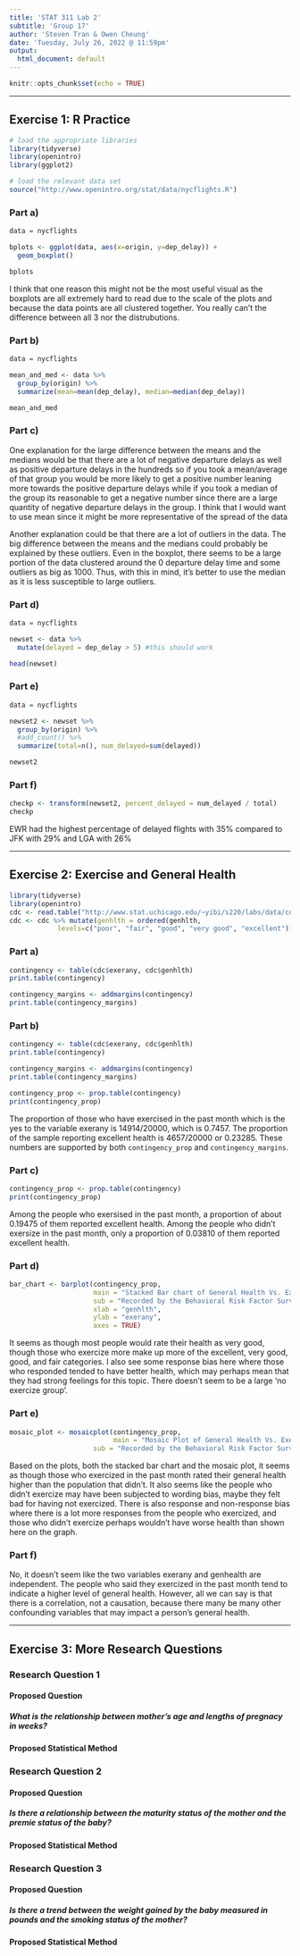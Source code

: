 ```yaml
---
title: 'STAT 311 Lab 2'
subtitle: 'Group 17'
author: 'Steven Tran & Owen Cheung'
date: 'Tuesday, July 26, 2022 @ 11:59pm'
output:
  html_document: default
---
```



```r
knitr::opts_chunk$set(echo = TRUE)
```

<!-- +  This lab is due on Friday July 22 by midnight. No late work is accepted. -->
<!-- +  Please answer ALL questions (including those that do not involve R) in the locations marked in this template. Remember to periodically **knit** your document to check that the output appears as you want it to.  -->
<!-- +  You will need to upload this document in CANVAS. Please be sure to check that your file was uploaded correctly. It does not hurt to screenshot verification of the upload as CANVAS can be glitchy on occasion. -->
<!-- +  Please answer the questions in the order in which they are posed. Write in complete sentences, and support your answers where asked.  -->
<!-- +  To submit this assignment, you should knit your document to html and either print or save the file as a pdf. -->

<!-- +  NOTE: to view the official R documentation for any function, type `?function_name` in the R console. For example, to view the documentation for the 'ggplot' function, enter `?ggplot` in the console. Keep in mind this will only work if you have loaded the necessary libraries. -->


* * *

## Exercise 1: R Practice

<!-- This lab exercise refers to the same  flights data. The goal here is to study how departure delays vary by departing airport. The code chunk below loads the appropriate libraries and the relevant data set loaded in your RMarkdown file.  -->

```r
# load the appropriate libraries
library(tidyverse)
library(openintro)
library(ggplot2)

# load the relevant data set
source("http://www.openintro.org/stat/data/nycflights.R")
```

### Part a)

<!-- First, create a visual summary of the `dep_delay` variable, broken down by departing airport (`origin`). Since `dep_delay` is quantitative and `origin` is categorical, a nice option is side-by-side boxplots of `dep_delay` for each origin airport. Create this graphic and describe what you see. -->

<!-- Hint: To create side by side boxplots using `ggplot`, we should specify: -->
<!--   * `data = nycflights` -->
<!--   * `aes(x=origin, y=dep_delay)` -->
<!--   *  `geom_boxplot` -->

```r
data = nycflights

bplots <- ggplot(data, aes(x=origin, y=dep_delay)) + 
  geom_boxplot()

bplots
```

<!-- Explain why this is perhaps not the most useful visual in the space below. -->
I think that one reason this might not be the most useful visual as the boxplots are all extremely hard to read due to the scale of the plots and because the data points are all clustered together. You really can't the difference between all 3 nor the distrubutions.

### Part b)

<!-- Next, let's compare numerical summaries of `dep_delay` across the three `origin` airports. Using `group_by()` and `summarize()`, print out the mean and median `dep_delay` for each of the three `origin` airports. -->

```r
data = nycflights

mean_and_med <- data %>%
  group_by(origin) %>%
  summarize(mean=mean(dep_delay), median=median(dep_delay))

mean_and_med
```


### Part c)

<!-- What explains the big differences between the means and the medians? Based on the shape of the distributions, do you prefer to compare the airports using the mean or the median? Give your answer in the space below. (No additional code is necessary to answer this question.)-->

One explanation for the large difference between the means and the medians would be that there are a lot of negative departure delays as well as positive departure delays in the hundreds so if you took a mean/average of that group you would be more likely to get a positive number leaning more towards the positive departure delays while if you took a median of the group its reasonable to get a negative number since there are a large quantity of negative departure delays in the group. I think that I would want to use mean since it might be more representative of the spread of the data

Another explanation could be that there are a lot of outliers in the data. The big difference between the means and the medians could probably be explained by these outliers. Even in the boxplot, there seems to be a large portion of the data clustered around the 0 departure delay time and some outliers as big as 1000. Thus, with this in mind, it's better to use the median as it is less susceptible to large outliers. 

### Part d)

<!-- For this next part, suppose we don't care about the average delay time of departing flights, but we do care about the percentage of flights leaving from each airport that were delayed. For practical purposes, let's suppose that any flight that is delayed for less than 5 minutes is basically on time, while any flight delayed for 5 minutes or more is "delayed". -->

<!-- Now `mutate` the `nycflights` dataset to contain a new variable called `delayed`, which stores `TRUE` if `dep_delay > 5` and `FALSE` otherwise. *Hint: Refer to the "Manipulating a Dataset" section of the R tutorial, and specifically to the `more_boys` example.* -->

```r
data = nycflights

newset <- data %>%
  mutate(delayed = dep_delay > 5) #this should work

head(newset)
```


### Part e)

<!-- Group flights by origin airport and display the number of delayed flights for each origin airport along with the number of total flights for each origin airport. Include your code in the below chunk. Make sure your answer is printed in your knitted file. -->

<!-- Hint:  R treats the value `TRUE` as 1 and `FALSE` as 0. So, to count the number of times a certain variable is equal to `TRUE`, you can use the `sum()` operation on that variable. The `more_boys` example in the tutorial may help. -->

```r
data = nycflights

newset2 <- newset %>%
  group_by(origin) %>%
  #add_count() %>%
  summarize(total=n(), num_delayed=sum(delayed))

newset2
```


### Part f)

<!-- Which airport had the highest percentage of delayed flights? If you choose to use R to answer this question, write your code in the below code chunk.-->

```r
checkp <- transform(newset2, percent_delayed = num_delayed / total)
checkp
```

<!-- The above code chunk will not appear in your knitted file (due to the "include=FALSE" option). Please use the space below to state your answer to part e). -->

EWR had the highest percentage of delayed flights with 35% compared to JFK with 29% and LGA with 26%

* * *

## Exercise 2:  Exercise and General Health 

<!-- This homework exercise refers to the same CDC data set as Lab 2. In the lab, we explored the relationship between the categorical variables `genhlth`, a self reported measure of general health, and `smoke100`, an indicator for whether an individual has smoked 100 times in their life. In this assignment, we will explore the relationship between `genhlth` and `exerany`, where `exerany` is an indicator for whether or not an individual has exercised in the past month.  -->

<!-- To start, you need to load our necessary packages, load the dataset, and tell R to order the 5 levels of `genhlth` (as in the lab). -->

```r
library(tidyverse)
library(openintro)
cdc <- read.table("http://www.stat.uchicago.edu/~yibi/s220/labs/data/cdc.dat", header=TRUE)
cdc <- cdc %>% mutate(genhlth = ordered(genhlth, 
            levels=c("poor", "fair", "good", "very good", "excellent"))) 
```


### Part a)

<!-- Using `mosaic::tally()`, create a two-way contingency table between `exerany` and `genhlth`. You may add margins if you like. -->

```r

contingency <- table(cdc$exerany, cdc$genhlth)
print.table(contingency)

contingency_margins <- addmargins(contingency)
print.table(contingency_margins)
```

### Part b)

<!-- What proportion of the sample has exercised in the past month? What proportion of the sample reports being in excellent health?  -->

<!-- You may use a specific function from lab to compute these proportions, or you may extract the appropriate numbers from your table in part a) and use R as a calculator. In either case, include your code and explain how you arrived at your answer. -->

```r
contingency <- table(cdc$exerany, cdc$genhlth)
print.table(contingency)

contingency_margins <- addmargins(contingency)
print.table(contingency_margins)

contingency_prop <- prop.table(contingency)
print(contingency_prop)
```

<!-- Provide your written answer in the space below. -->

The proportion of those who have exercised in the past month which is the yes to the variable exerany is 14914/20000, which is 0.7457. The proportion of the sample reporting excellent health is 4657/20000 or 0.23285. These numbers are supported by both `contingency_prop` and `contingency_margins`. 


### Part c)

<!-- Among those who exercised in the past month, what proportion of them report being in excellent health? What about among those who did not exercise in the past month? -->

<!-- There are a number of ways to arrive at these answers in R. The most direct way is to use prop.table(1) to get row percentages, but you may also use data subsetting, or extract the appropriate numbers from the contingency table and use R as a calculator. Any method is fine, but please show your work. -->

```r

contingency_prop <- prop.table(contingency)
print(contingency_prop)
```

<!-- Provide your written answer in the space below. -->

Among the people who exersised in the past month, a proportion of about 0.19475 of them reported excellent health. Among the people who didn't exersize in the past month, only a proportion of 0.03810 of them reported excellent health. 

### Part d)

<!-- Make a stacked bar chart that represents the two-way table in part (a). Put the ``genhlth`` variable on the x-axis and color the bar stacks using ``exerany``.  -->

```r

bar_chart <- barplot(contingency_prop, 
                     main = "Stacked Bar chart of General Health Vs. Exercize in Last Month", 
                     sub = "Recorded by the Behavioral Risk Factor Surveillance System (BRFSS)", 
                     xlab = "genhlth", 
                     ylab = "exerany", 
                     axes = TRUE)
```


It seems as though most people would rate their health as very good, though those who exercize more make up more of the excellent, very good, good, and fair categories. I also see some response bias here where those who responded tended to have better health, which may perhaps mean that they had strong feelings for this topic. There doesn't seem to be a large 'no exercize group'. 


### Part e)

<!-- Make a mosaic plot that compares the self-rated general health between those who had exercised in the past month and those who hadn’t. Based on the plots, which group had better self-rated general health? -->

```r

mosaic_plot <- mosaicplot(contingency_prop, 
                          main = "Mosaic Plot of General Health Vs. Exercize in Last Month", 
                     sub = "Recorded by the Behavioral Risk Factor Surveillance System (BRFSS)")
```

<!-- Provide your answer in the space below. -->

Based on the plots, both the stacked bar chart and the mosaic plot, it seems as though those who exercized in the past month rated their general health higher than the population that didn't. It also seems like the people who didn't exercize may have been subjected to wording bias, maybe they felt bad for having not exercized. There is also response and non-response bias where there is a lot more responses from the people who exercized, and those who didn't exercize perhaps wouldn't have worse health than shown here on the graph. 




### Part f)

<!-- Are the two variables exerany and genhlth independent? Use the space below to justify your answer. -->

No, it doesn't seem like the two variables exerany and genhealth are independent. The people who said they exercized in the past month tend to indicate a higher level of general health. However, all we can say is that there is a correlation, not a causation, because there many be many other confounding variables that may impact a person's general health. 


* * *

## Exercise 3:  More Research Questions

<!-- From Lab 1, finally propose three research questions and indicate appropriate statistical method(s) to be used for this research/analysis. Explain why you proposed this statistical method(s). It is fine to stick with what you had already proposed if you do not think changes are needed.  -->


### Research Question 1
#### Proposed Question

##### What is the relationship between mother's age and lengths of pregnacy in weeks?


#### Proposed Statistical Method

<!-- Use this space to propose an appropriate statistical method. -->



### Research Question 2
#### Proposed Question

##### Is there a relationship between the maturity status of the mother and the premie status of the baby?



#### Proposed Statistical Method

<!-- Use this space to propose an appropriate statistical method. -->



### Research Question 3
#### Proposed Question

##### Is there a trend between the weight gained by the baby measured in pounds and the smoking status of the mother?



#### Proposed Statistical Method

<!-- Use this space to propose an appropriate statistical method. -->



